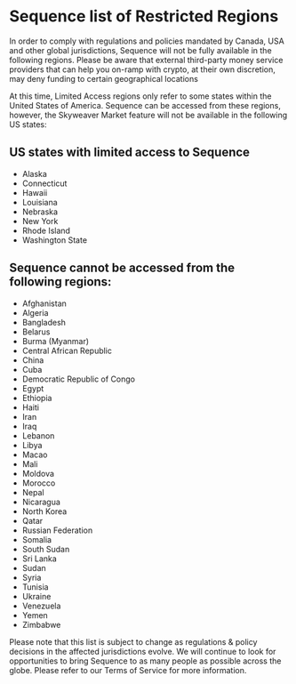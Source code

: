 # Sequence list of Restricted Regions

In order to comply with regulations and policies mandated by Canada, USA and other global jurisdictions, Sequence will not be fully available in the following regions. Please be aware that external third-party money service providers that can help you on-ramp with crypto, at their own discretion, may deny funding to certain geographical locations

At this time, Limited Access regions only refer to some states within the United States of America. Sequence can be accessed from these regions, however, the Skyweaver Market feature will not be available in the following US states:

## US states with limited access to Sequence
- Alaska
- Connecticut
- Hawaii
- Louisiana
- Nebraska
- New York
- Rhode Island
- Washington State

## Sequence cannot be accessed from the following regions:
- Afghanistan
- Algeria
- Bangladesh
- Belarus
- Burma (Myanmar)
- Central African Republic
- China
- Cuba
- Democratic Republic of Congo
- Egypt
- Ethiopia
- Haiti
- Iran
- Iraq
- Lebanon
- Libya
- Macao
- Mali
- Moldova
- Morocco
- Nepal
- Nicaragua
- North Korea
- Qatar
- Russian Federation
- Somalia
- South Sudan
- Sri Lanka
- Sudan
- Syria
- Tunisia
- Ukraine
- Venezuela
- Yemen
- Zimbabwe

Please note that this list is subject to change as regulations & policy decisions in the affected jurisdictions evolve. We will continue to look for opportunities to bring Sequence to as many people as possible across the globe. Please refer to our Terms of Service for more information.

